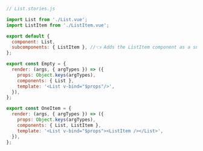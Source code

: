 ```js
// List.stories.js

import List from './List.vue';
import ListItem from './ListItem.vue';

export default {
  component: List,
  subcomponents: { ListItem }, //👈 Adds the ListItem component as a subcomponent
};

export const Empty = {
  render: (args, { argTypes }) => ({
    props: Object.keys(argTypes),
    components: { List },
    template: '<List v-bind="$props"/>',
  }),
};

export const OneItem = {
  render: (args, { argTypes }) => ({
    props: Object.keys(argTypes),
    components: { List, ListItem },
    template: '<List v-bind="$props"><ListItem /></List>',
  }),
};
```
